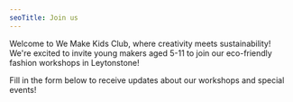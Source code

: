 ```yaml
---
seoTitle: Join us
---
```


Welcome to We Make Kids Club, where creativity meets sustainability! We're excited to invite young makers aged 5-11 to join our eco-friendly fashion workshops in Leytonstone!

Fill in the form below to receive updates about our workshops and special events!
